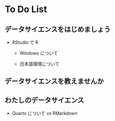# To Do List

## データサイエンスをはじめましょう

-   RStudio で R

    -   Windows について

    -   日本語環境について

## データサイエンスを教えませんか

## わたしのデータサイエンス

-   Quarto について vs RMarkdown
